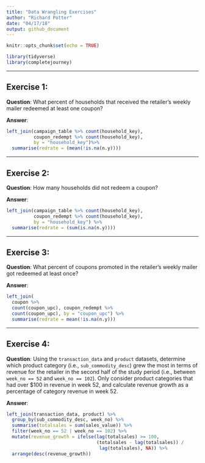 ```yaml
---
title: "Data Wrangling Exercises"
author: "Richard Potter"
date: "04/17/18"
output: github_document
---
```


```r
knitr::opts_chunk$set(echo = TRUE)
```

```r
library(tidyverse)
library(completejourney)
```

---

## Exercise 1:
**Question**: What percent of households that received the retailer's weekly mailer redeemed at least one coupon?

**Answer**:
``` r
left_join(campaign_table %>% count(household_key),
          coupon_redempt %>% count(household_key),
          by = "household_key")%>% 
  summarise(redrate = (mean(!is.na(n.y))))
```
---

## Exercise 2:
**Question**: How many households did not redeem a coupon?   

**Answer**:
```r
left_join(campaign_table %>% count(household_key),
          coupon_redempt %>% count(household_key),
          by = "household_key") %>% 
  summarise(redrate = (sum(is.na(n.y))))
```
---

## Exercise 3:
**Question**: What percent of coupons promoted in the retailer's weekly mailer got redeemed at least once?

**Answer**:
```r
left_join(
  coupon %>% 
  count(coupon_upc), coupon_redempt %>%
  count(coupon_upc), by = "coupon_upc") %>% 
  summarise(redrate = mean(!is.na(n.y)))
```
---

## Exercise 4:
**Question**: Using the `transaction_data` and `product` datasets, determine which product category (i.e., `sub_commodity_desc`) grew the most in terms of revenue for the retailer in the second half of the study period (i.e., between `week_no == 52` and `week_no == 102`). Only consider product categories that had over $100 in revenue in week 52, and calculate revenue growth as a percentage of category revenue in week 52.

**Answer**:

```r
left_join(transaction_data, product) %>% 
  group_by(sub_commodity_desc, week_no) %>% 
  summarise(totalsales = sum(sales_value)) %>% 
  filter(week_no == 52 | week_no == 102) %>% 
  mutate(revenue_growth = ifelse(lag(totalsales) >= 100,
                                 (totalsales - lag(totalsales)) /
                                  lag(totalsales), NA)) %>% 
  arrange(desc(revenue_growth))
```
